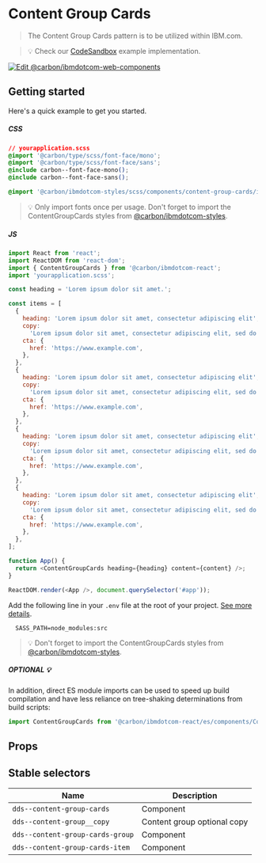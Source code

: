 
# Content Group Cards

> The Content Group Cards pattern is to be utilized within IBM.com.

> 💡 Check our
> [CodeSandbox](https://githubbox.com/carbon-design-system/carbon-for-ibm-dotcom/tree/main/packages/react/examples/codesandbox/components/ContentGroupCards)
> example implementation.

[![Edit @carbon/ibmdotcom-web-components](https://codesandbox.io/static/img/play-codesandbox.svg)](https://githubbox.com/carbon-design-system/carbon-for-ibm-dotcom/tree/main/packages/react/examples/codesandbox/components/ContentGroupCards)

## Getting started

Here's a quick example to get you started.

##### CSS

```css
// yourapplication.scss
@import '@carbon/type/scss/font-face/mono';
@import '@carbon/type/scss/font-face/sans';
@include carbon--font-face-mono();
@include carbon--font-face-sans();

@import '@carbon/ibmdotcom-styles/scss/components/content-group-cards/index';
```

> 💡 Only import fonts once per usage. Don't forget to import the
> ContentGroupCards styles from
> [@carbon/ibmdotcom-styles](https://github.com/carbon-design-system/carbon-for-ibm-dotcom/blob/main/packages/styles).

##### JS

```javascript
import React from 'react';
import ReactDOM from 'react-dom';
import { ContentGroupCards } from '@carbon/ibmdotcom-react';
import 'yourapplication.scss';

const heading = 'Lorem ipsum dolor sit amet.';

const items = [
  {
    heading: 'Lorem ipsum dolor sit amet, consectetur adipiscing elit',
    copy:
      'Lorem ipsum dolor sit amet, consectetur adipiscing elit, sed do eiusmod tempor incididunt ut labore et dolore magna aliqua.',
    cta: {
      href: 'https://www.example.com',
    },
  },
  {
    heading: 'Lorem ipsum dolor sit amet, consectetur adipiscing elit',
    copy:
      'Lorem ipsum dolor sit amet, consectetur adipiscing elit, sed do eiusmod tempor incididunt ut labore et dolore magna aliqua.',
    cta: {
      href: 'https://www.example.com',
    },
  },
  {
    heading: 'Lorem ipsum dolor sit amet, consectetur adipiscing elit',
    copy:
      'Lorem ipsum dolor sit amet, consectetur adipiscing elit, sed do eiusmod tempor incididunt ut labore et dolore magna aliqua.',
    cta: {
      href: 'https://www.example.com',
    },
  },
  {
    heading: 'Lorem ipsum dolor sit amet, consectetur adipiscing elit',
    copy:
      'Lorem ipsum dolor sit amet, consectetur adipiscing elit, sed do eiusmod tempor incididunt ut labore et dolore magna aliqua.',
    cta: {
      href: 'https://www.example.com',
    },
  },
];

function App() {
  return <ContentGroupCards heading={heading} content={content} />;
}

ReactDOM.render(<App />, document.querySelector('#app'));
```

Add the following line in your `.env` file at the root of your project.
[See more details](https://github.com/carbon-design-system/carbon-for-ibm-dotcom/tree/main/packages/styles#usage).

```
  SASS_PATH=node_modules:src
```

> 💡 Don't forget to import the ContentGroupCards styles from
> [@carbon/ibmdotcom-styles](https://github.com/carbon-design-system/carbon-for-ibm-dotcom/blob/main/packages/styles).

##### OPTIONAL 💡

In addition, direct ES module imports can be used to speed up build compilation and have less reliance on tree-shaking determinations from build scripts:

````js
import ContentGroupCards from '@carbon/ibmdotcom-react/es/components/ContentGroupCards/ContentGroupCards';
````

## Props

<Props of={ContentGroupCards} />

## Stable selectors

| Name                             | Description                 |
| -------------------------------- | --------------------------- |
| `dds--content-group-cards`       | Component                   |
| `dds--content-group__copy`       | Content group optional copy |
| `dds--content-group-cards-group` | Component                   |
| `dds--content-group-cards-item`  | Component                   |

<Description markdown={contributing} />
